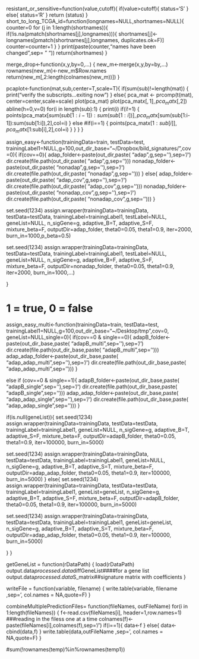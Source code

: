 resistant_or_sensitive=function(value,cutoff){
  if(value>cutoff){
  status='S'
  }
  else{
  status='R'
  }
  return (status)
}
short_to_long_TCGA_id=function(longnames=NULL,shortnames=NULL){
  counter=0
  for (j in 1:length(shortnames)){
    if(!is.na(pmatch(shortnames[j],longnames))){
      shortnames[j]<-longnames[pmatch(shortnames[j],longnames, duplicates.ok=F)]  
      counter=counter+1
    }
  }
  print(paste(counter,"names have been changed",sep= " "))
  return(shortnames)
}

merge_drop<-function(x,y,by=0,...)
{
  new_m<-merge(x,y,by=by,...)
  rownames(new_m)<-new_m$Row.names
  return(new_m[,2:length(colnames(new_m))])
}


pcaplot<-function(mat,sub,center=T,scale=T){
  if(sum(sub)!=length(mat))
    {
    print("verify the subscripts...exiting now")
    }
  else{
    pca_mat <- prcomp(t(mat), center=center,scale=scale)
    plot(pca_mat)
    plot(pca_mat$x[,1],pca_mat$x[,2])
    abline(h=0,v=0)
    for(i in length(sub):1)
      {
      print(i)
      if(i!=1)
        {
          points(pca_mat$x[sum(sub[1:i-1]):sum(sub[1:i])],pca_mat$x[sum(sub[1:i-1]):sum(sub[1:i]),2],col=i)
        }
      else #if(i==1)
        {
        points(pca_mat$x[1:sub[i]],pca_mat$x[1:sub[i],2],col=i)
        }
      }
  }
}

assign_easy<-function(trainingData=train, testData=test, trainingLabel1=NULL,g=100,out_dir_base="~/Dropbox/bild_signatures/",cov=0){
if(cov==0){
  adap_folder<-paste(out_dir,paste( "adap",g,sep=''),sep='/')
  dir.create(file.path(out_dir,paste( "adap",g,sep='')))
  nonadap_folder<-paste(out_dir,paste( "nonadap",g,sep=''),sep='/')
  dir.create(file.path(out_dir,paste( "nonadap",g,sep='')))
  }
else{
  adap_folder<-paste(out_dir,paste( "adap_cov",g,sep=''),sep='/')
  dir.create(file.path(out_dir,paste( "adap_cov",g,sep='')))
  nonadap_folder<-paste(out_dir,paste( "nonadap_cov",g,sep=''),sep='/')
  dir.create(file.path(out_dir,paste( "nonadap_cov",g,sep='')))
}

set.seed(1234)
assign.wrapper(trainingData=trainingData, testData=testData, trainingLabel=trainingLabel1, testLabel=NULL, geneList=NULL, n_sigGene=g, adaptive_B=T, adaptive_S=F, mixture_beta=F, outputDir=adap_folder, theta0=0.05, theta1=0.9, iter=2000, burn_in=1000,p_beta=0.5)  

set.seed(1234)
assign.wrapper(trainingData=trainingData, testData=testData, trainingLabel=trainingLabel1, testLabel=NULL, geneList=NULL, n_sigGene=g, adaptive_B=F, adaptive_S=F, mixture_beta=F, outputDir=nonadap_folder, theta0=0.05, theta1=0.9, iter=2000, burn_in=1000,...)  

}

## 
# 1 = true, 0 = false
assign_easy_multi<-function(trainingData=train, testData=test, trainingLabel1=NULL,g=100,out_dir_base="~/Desktop/tmp",cov=0, geneList=NULL,single=0){
if(cov==0 & single==0){
  adapB_folder<-paste(out_dir_base,paste( "adapB_multi",sep=''),sep='/')
  dir.create(file.path(out_dir_base,paste( "adapB_multi",sep='')))
  adap_adap_folder<-paste(out_dir_base,paste( "adap_adap_multi",sep=''),sep='/')
  dir.create(file.path(out_dir_base,paste( "adap_adap_multi",sep='')))
  }

else if (cov==0 & single==1){
  adapB_folder<-paste(out_dir_base,paste( "adapB_single",sep=''),sep='/')
  dir.create(file.path(out_dir_base,paste( "adapB_single",sep='')))
  adap_adap_folder<-paste(out_dir_base,paste( "adap_adap_single",sep=''),sep='/')
  dir.create(file.path(out_dir_base,paste( "adap_adap_single",sep='')))
  }


if(is.null(geneList)){
  set.seed(1234)
  assign.wrapper(trainingData=trainingData, testData=testData, trainingLabel=trainingLabel1, geneList=NULL, n_sigGene=g, adaptive_B=T, adaptive_S=F, mixture_beta=F, outputDir=adapB_folder, theta0=0.05, theta1=0.9, iter=100000, burn_in=5000)  

  set.seed(1234)
  assign.wrapper(trainingData=trainingData, testData=testData, trainingLabel=trainingLabel1, geneList=NULL, n_sigGene=g, adaptive_B=T, adaptive_S=T, mixture_beta=F, outputDir=adap_adap_folder, theta0=0.05, theta1=0.9, iter=100000, burn_in=5000) 
}
else{
  set.seed(1234)
  assign.wrapper(trainingData=trainingData, testData=testData, trainingLabel=trainingLabel1, geneList=geneList, n_sigGene=g, adaptive_B=T, adaptive_S=F, mixture_beta=F, outputDir=adapB_folder, theta0=0.05, theta1=0.9, iter=100000, burn_in=5000)  

  set.seed(1234)
  assign.wrapper(trainingData=trainingData, testData=testData, trainingLabel=trainingLabel1, geneList=geneList, n_sigGene=g, adaptive_B=T, adaptive_S=T, mixture_beta=F, outputDir=adap_adap_folder, theta0=0.05, theta1=0.9, iter=100000, burn_in=5000) 


}
}

getGeneList = function(rDataPath) {
load(rDataPath)
output.data$processed.data$diffGeneList####for a gene list
output.data$processed.data$S_matrix##signature matrix with coefficients
}


writeFile = function(variable, filename) {
write.table(variable, filename ,sep='\t', col.names = NA,quote=F)
}


combineMultiplePredictionFiles= function(fileNames, outFileName)
for(i in 1:length(fileNames))
  {
   f<-read.csv(fileNames[i], header=1,row.names=1) ###reading in the filess one at a time
  colnames(f)<-paste(fileNames[i],colnames(f),sep='/')
  if(i==1){
    data<-f
    }
  else{
    data<-cbind(data,f)
    }
  write.table(data,outFileName ,sep='\t', col.names = NA,quote=F)
  }

#sum(!rownames(temp)%in%rownames(temp1))

